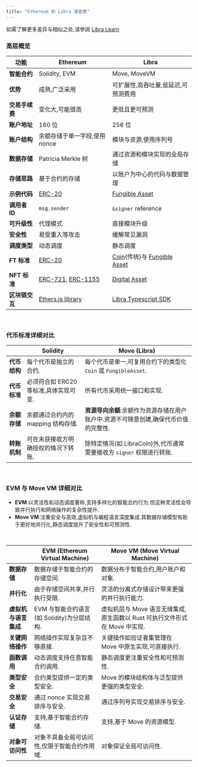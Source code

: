 ```yaml
---
title: "Ethereum 到 Libra 速查表"
---
```


如需了解更多差异与相似之处,请参阅 [Libra Learn](https://learn.libra2labs.com/en/tutorials/ethereum-to-libra2-guide/cheat-sheet?workshop=eth-to-libra2)

### 高层概览

| 功能         | Ethereum                                                                                                                       | Libra                                                                                                                                 |
| ---------- | ------------------------------------------------------------------------------------------------------------------------------ | ------------------------------------------------------------------------------------------------------------------------------------- |
| **智能合约**   | Solidity, EVM                                                                                                                  | Move, MoveVM                                                                                                                          |
| **优势**     | 成熟,广泛采用                                                                                                                        | 可扩展性,高吞吐量,低延迟,可预测费用                                                                                                                   |
| **交易手续费**  | 变化大,可能很高                                                                                                                       | 更低且更可预测                                                                                                                               |
| **账户地址**   | 160 位                                                                                                                          | 256 位                                                                                                                                 |
| **账户结构**   | 余额存储于单一字段,使用 nonce                                                                                                             | 模块与资源,使用序列号                                                                                                                           |
| **数据存储**   | Patricia Merkle 树                                                                                                              | 通过资源和模块实现的全局存储                                                                                                                        |
| **存储思路**   | 基于合约的存储                                                                                                                        | 以账户为中心的代码与数据管理                                                                                                                        |
| **示例代码**   | [ERC-20](https://github.com/OpenZeppelin/openzeppelin-contracts/tree/master/contracts/token/ERC20)                             | [Fungible Asset](https://github.com/libra2org/libra2-core/blob/main/libra2-move/framework/libra2-framework/sources/fungible_asset.move) |
| **调用者 ID** | `msg.sender`                                                                                                                   | `&signer` reference                                                                                                                   |
| **可升级性**   | 代理模式                                                                                                                           | 直接模块升级                                                                                                                                |
| **安全性**    | 易受重入等攻击                                                                                                                        | 缓解常见漏洞                                                                                                                                |
| **调度类型**   | 动态调度                                                                                                                           | 静态调度                                                                                                                                  |
| **FT 标准**  | [ERC-20](https://docs.openzeppelin.com/contracts/4.x/erc20)                                                                    | [Coin](/zh/build/smart-contracts/libra2-coin)(传统)与 [Fungible Asset](/zh/build/smart-contracts/fungible-asset)                          |
| **NFT 标准** | [ERC-721](https://docs.openzeppelin.com/contracts/4.x/erc721), [ERC-1155](https://docs.openzeppelin.com/contracts/4.x/erc1155) | [Digital Asset](/zh/build/smart-contracts/digital-asset)                                                                              |
| **区块链交互**  | [Ethers.js library](https://docs.ethers.org/v6/)                                                                               | [Libra Typescript SDK](/zh/build/sdks/ts-sdk)                                                                                         |

<br />

### 代币标准详细对比

|          | Solidity                | Move (Libra)                                   |
| -------- | ----------------------- | ---------------------------------------------- |
| **代币结构** | 每个代币是独立的合约.             | 每个代币是单一,可复用合约下的类型化 `Coin` 或 `FungibleAsset`.   |
| **代币标准** | 必须符合如 ERC20 等标准,具体实现可变. | 所有代币采用统一接口和实现.                                 |
| **余额存储** | 余额通过合约内的 mapping 结构存储.  | **资源导向余额**:余额作为资源存储在用户账户中.资源不可随意创建,确保代币价值的完整性. |
| **转账机制** | 可在未获接收方明确授权的情况下转账.      | 除特定情况(如 LibraCoin)外,代币通常需要接收方 `signer` 权限进行转账. |

<br />

### EVM 与 Move VM 详细对比

- **EVM**:以灵活性和动态调度著称,支持多样化的智能合约行为.但这种灵活性会导致并行执行和网络操作的复杂性提升.
- **Move VM**:注重安全与高效,虚拟机与编程语言深度集成.其数据存储模型有助于更好地并行化,静态调度提升了安全性和可预测性.

<br />

|              | EVM (Ethereum Virtual Machine) | Move VM (Move Virtual Machine)                  |
| ------------ | ------------------------------ | ----------------------------------------------- |
| **数据存储**     | 数据存储于智能合约的存储空间.                | 数据分布于智能合约,用户账户和对象.                              |
| **并行化**      | 由于存储空间共享,并行执行受限.               | 灵活的分离式存储设计带来更强的并行执行能力.                          |
| **虚拟机与语言集成** | EVM 与智能合约语言(如 Solidity)为分层结构.  | 虚拟机层与 Move 语言无缝集成,原生函数以 Rust 可执行文件形式在 Move 中实现. |
| **关键网络操作**   | 网络操作实现复杂且不够直接.                 | 关键操作如验证者集管理在 Move 中原生实现,可直接执行.                  |
| **函数调用**     | 动态调度支持任意智能合约调用.                | 静态调度更注重安全性和可预测性.                                |
| **类型安全**     | 合约类型提供一定的类型安全.                 | Move 的模块结构体与泛型提供更强的类型安全.                        |
| **交易安全**     | 通过 nonce 实现交易排序与安全.            | 通过序列号实现交易排序与安全.                                 |
| **认证存储**     | 支持,基于智能合约存储.                   | 支持,基于 Move 的资源模型.                               |
| **对象可访问性**   | 对象不具备全局可访问性,仅限于智能合约作用域.        | 对象保证全局可访问性.                                     |
